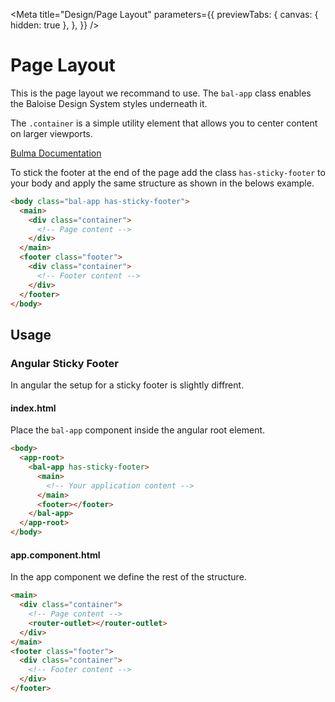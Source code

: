
<Meta
  title="Design/Page Layout"
  parameters={{
    previewTabs: {
      canvas: { hidden: true },
    },
  }}
/>

# Page Layout

This is the page layout we recommand to use. The `bal-app` class enables the Baloise Design System styles underneath it.

The `.container` is a simple utility element that allows you to center content on larger viewports.

[Bulma Documentation](https://bulma.io/documentation/layout/container/)

To stick the footer at the end of the page add the class `has-sticky-footer` to your body and apply the same structure as shown in the belows example.

```html
<body class="bal-app has-sticky-footer">
  <main>
    <div class="container">
      <!-- Page content -->
    </div>
  </main>
  <footer class="footer">
    <div class="container">
      <!-- Footer content -->
    </div>
  </footer>
</body>
```

## Usage

### Angular Sticky Footer

In angular the setup for a sticky footer is slightly diffrent.

#### index.html

Place the `bal-app` component inside the angular root element.

```html
<body>
  <app-root>
    <bal-app has-sticky-footer>
      <main>
        <!-- Your application content -->
      </main>
      <footer></footer>
    </bal-app>
  </app-root>
</body>
```

#### app.component.html

In the app component we define the rest of the structure.

```html
<main>
  <div class="container">
    <!-- Page content -->
    <router-outlet></router-outlet>
  </div>
</main>
<footer class="footer">
  <div class="container">
    <!-- Footer content -->
  </div>
</footer>
```
